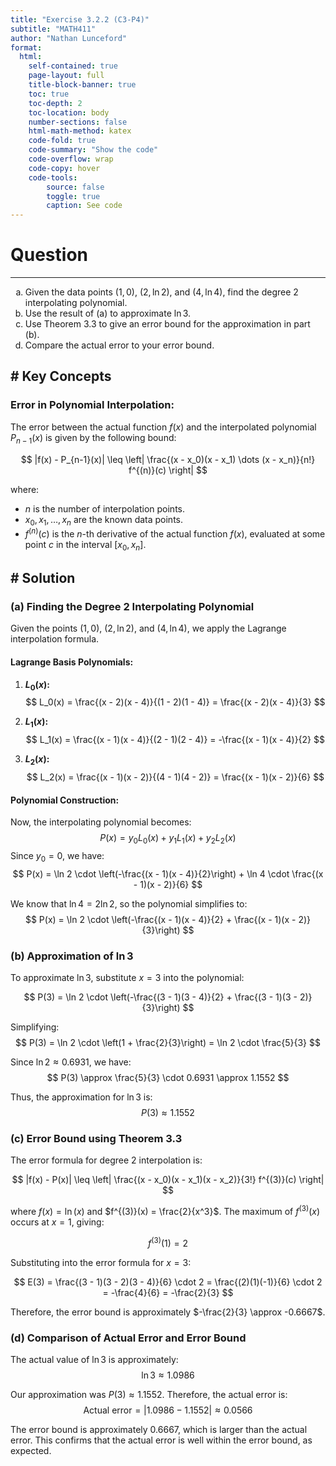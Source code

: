 ```yaml
---
title: "Exercise 3.2.2 (C3-P4)"
subtitle: "MATH411"
author: "Nathan Lunceford"
format:
  html:
    self-contained: true
    page-layout: full
    title-block-banner: true
    toc: true
    toc-depth: 2
    toc-location: body
    number-sections: false
    html-math-method: katex
    code-fold: true
    code-summary: "Show the code"
    code-overflow: wrap
    code-copy: hover
    code-tools:
        source: false
        toggle: true
        caption: See code 
---
```


# Question

---

(a) Given the data points $(1, 0)$, $(2, \ln 2)$, and $(4, \ln 4)$, find the degree 2 interpolating polynomial.  
(b) Use the result of (a) to approximate $\ln 3$.  
(c) Use Theorem 3.3 to give an error bound for the approximation in part (b).  
(d) Compare the actual error to your error bound.


# Key Concepts
---

### Error in Polynomial Interpolation:

The error between the actual function $f(x)$ and the interpolated polynomial $P_{n-1}(x)$ is given by the following bound:

$$
|f(x) - P_{n-1}(x)| \leq \left| \frac{(x - x_0)(x - x_1) \dots (x - x_n)}{n!} f^{(n)}(c) \right|
$$

where:

- $n$ is the number of interpolation points.
- $x_0, x_1, \dots, x_n$ are the known data points.
- $f^{(n)}(c)$ is the $n$-th derivative of the actual function $f(x)$, evaluated at some point $c$ in the interval $[x_0, x_n]$.




# Solution
---

### (a) Finding the Degree 2 Interpolating Polynomial


Given the points $(1, 0)$, $(2, \ln 2)$, and $(4, \ln 4)$, we apply the Lagrange interpolation formula.

#### Lagrange Basis Polynomials:

1. **$L_0(x)$:**
   $$
   L_0(x) = \frac{(x - 2)(x - 4)}{(1 - 2)(1 - 4)} = \frac{(x - 2)(x - 4)}{3}
   $$

2. **$L_1(x)$:**
   $$
   L_1(x) = \frac{(x - 1)(x - 4)}{(2 - 1)(2 - 4)} = -\frac{(x - 1)(x - 4)}{2}
   $$

3. **$L_2(x)$:**
   $$
   L_2(x) = \frac{(x - 1)(x - 2)}{(4 - 1)(4 - 2)} = \frac{(x - 1)(x - 2)}{6}
   $$

#### Polynomial Construction:

Now, the interpolating polynomial becomes:
$$
P(x) = y_0 L_0(x) + y_1 L_1(x) + y_2 L_2(x)
$$
Since $y_0 = 0$, we have:
$$
P(x) = \ln 2 \cdot \left(-\frac{(x - 1)(x - 4)}{2}\right) + \ln 4 \cdot \frac{(x - 1)(x - 2)}{6}
$$

We know that $\ln 4 = 2 \ln 2$, so the polynomial simplifies to:
$$
P(x) = \ln 2 \cdot \left(-\frac{(x - 1)(x - 4)}{2} + \frac{(x - 1)(x - 2)}{3}\right)
$$


### (b) Approximation of $\ln 3$

To approximate $\ln 3$, substitute $x = 3$ into the polynomial:

$$
P(3) = \ln 2 \cdot \left(-\frac{(3 - 1)(3 - 4)}{2} + \frac{(3 - 1)(3 - 2)}{3}\right)
$$

Simplifying:
$$
P(3) = \ln 2 \cdot \left(1 + \frac{2}{3}\right) = \ln 2 \cdot \frac{5}{3}
$$

Since $\ln 2 \approx 0.6931$, we have:
$$
P(3) \approx \frac{5}{3} \cdot 0.6931 \approx 1.1552
$$

Thus, the approximation for $\ln 3$ is:
$$
P(3) \approx 1.1552
$$


### (c) Error Bound using Theorem 3.3

The error formula for degree 2 interpolation is:

$$
|f(x) - P(x)| \leq \left| \frac{(x - x_0)(x - x_1)(x - x_2)}{3!} f^{(3)}(c) \right|
$$

where $f(x) = \ln(x)$ and $f^{(3)}(x) = \frac{2}{x^3}$. The maximum of $f^{(3)}(x)$ occurs at $x = 1$, giving:

$$
f^{(3)}(1) = 2
$$

Substituting into the error formula for $x = 3$:

$$
E(3) = \frac{(3 - 1)(3 - 2)(3 - 4)}{6} \cdot 2 = \frac{(2)(1)(-1)}{6} \cdot 2 = -\frac{4}{6} = -\frac{2}{3}
$$

Therefore, the error bound is approximately $-\frac{2}{3} \approx -0.6667$.


### (d) Comparison of Actual Error and Error Bound

The actual value of $\ln 3$ is approximately:
$$
\ln 3 \approx 1.0986
$$

Our approximation was $P(3) \approx 1.1552$. Therefore, the actual error is:
$$
\text{Actual error} = |1.0986 - 1.1552| \approx 0.0566
$$

The error bound is approximately $0.6667$, which is larger than the actual error. This confirms that the actual error is well within the error bound, as expected.
